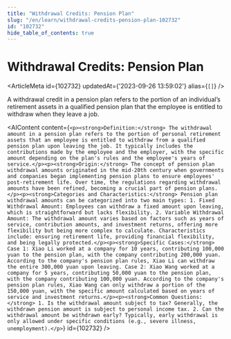 ```yaml
---
title: "Withdrawal Credits: Pension Plan"
slug: "/en/learn/withdrawal-credits-pension-plan-102732"
id: "102732"
hide_table_of_contents: true
---
```



# Withdrawal Credits: Pension Plan

<ArticleMeta id={102732} updatedAt={'2023-09-26 13:59:02'} alias={`[]`} />
<div className='border-solid border-b border-t-0 my-4 border-[var(--ifm-color-gray-300)]' />

A withdrawal credit in a pension plan refers to the portion of an individual’s retirement assets in a qualified pension plan that the employee is entitled to withdraw when they leave a job.

<AIContent content={`<p><strong>Definition:</strong> The withdrawal amount in a pension plan refers to the portion of personal retirement assets that an employee is entitled to withdraw from a qualified pension plan upon leaving the job. It typically includes the contributions made by the employee and the employer, with the specific amount depending on the plan's rules and the employee's years of service.</p><p><strong>Origin:</strong> The concept of pension plan withdrawal amounts originated in the mid-20th century when governments and companies began implementing pension plans to ensure employees' post-retirement life. Over time, the regulations regarding withdrawal amounts have been refined, becoming a crucial part of pension plans.</p><p><strong>Categories and Characteristics:</strong> Pension plan withdrawal amounts can be categorized into two main types: 1. Fixed Withdrawal Amount: Employees can withdraw a fixed amount upon leaving, which is straightforward but lacks flexibility. 2. Variable Withdrawal Amount: The withdrawal amount varies based on factors such as years of service, contribution amounts, and investment returns, offering more flexibility but being more complex to calculate. Characteristics include: ensuring retirement life, providing financial flexibility, and being legally protected.</p><p><strong>Specific Cases:</strong> Case 1: Xiao Li worked at a company for 10 years, contributing 100,000 yuan to the pension plan, with the company contributing 200,000 yuan. According to the company's pension plan rules, Xiao Li can withdraw the entire 300,000 yuan upon leaving. Case 2: Xiao Wang worked at a company for 5 years, contributing 50,000 yuan to the pension plan, with the company contributing 100,000 yuan. According to the company's pension plan rules, Xiao Wang can only withdraw a portion of the 150,000 yuan, with the specific amount calculated based on years of service and investment returns.</p><p><strong>Common Questions:</strong> 1. Is the withdrawal amount subject to tax? Generally, the withdrawn pension amount is subject to personal income tax. 2. Can the withdrawal amount be withdrawn early? Typically, early withdrawal is only allowed under specific conditions (e.g., severe illness, unemployment).</p>`} id={102732} />
